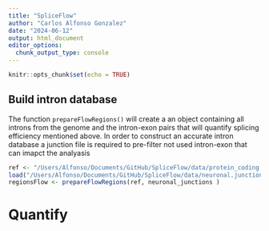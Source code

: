 ```yaml
---
title: "SpliceFlow"
author: "Carlos Alfonso Gonzalez"
date: "2024-06-12"
output: html_document
editor_options: 
  chunk_output_type: console
---
```


```r
knitr::opts_chunk$set(echo = TRUE)
```

## Build intron database
The function `prepareFlowRegions()` will create a an object containing all introns from the genome and the intron-exon pairs that will quantify splicing efficiency mentioned above. In order to construct an accurate intron database a junction file is required to pre-filter not used intron-exon that can imapct the analyasis

```r
ref <- "/Users/Alfonso/Documents/GitHub/SpliceFlow/data/protein_coding.genes.gtf.gz"
load("/Users/Alfonso/Documents/GitHub/SpliceFlow/data/neuronal.junctions.rda")
regionsFlow <- prepareFlowRegions(ref, neuronal_junctions )
```

# Quantify 

```r

```





